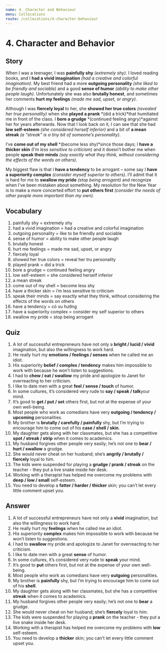 ```yaml
---
name: 4. Character and Behaviour
menu: Collocations
route: /collocations/4-character-behaviour
---
```


# 4. Character and Behavior

## Story 
When I was a teenager, I was **painfully shy** *(extremely shy)*. I loved reading books, and I **had a vivid imagination** *(had a creative and colorful imagination)*. My best friend had a more **outgoing personality** *(she liked to be friendly and sociable)* and a good **sense of humor** *(ability to make other people laugh)*. Unfortunately she was also **brutally honest**, and sometimes her comments **hurt my feelings** *(made me sad, upset, or angry)*. 

Although I was **fiercely loyal** to her, she **showed her true colors** *(revealed her true personality)* when she **played a prank** *(did a trick)*that humiliated me in front of the class. I **bore a grudge** *(continued feeling angry)*against her for years afterwards. Now that I look back on it, I can see that she had **low self-esteem** *(she considered herself inferior)* and a bit of **a mean streak** *(a “streak” is a tiny bit of someone’s personality)*. 

I’ve **come out of my shell** *(become less shy)*since those days; I **have a thicker skin** *(I’m less sensitive to criticism)* and it doesn’t bother me when people **speak their minds** *(say exactly what they think, without considering the effects of the words on others)*. 

My biggest flaw is that I **have a tendency** to be arrogant – some say I **have a superiority complex** *(consider myself superior to others)*. I’ll admit that it is hard for me to **swallow my pride** *(stop being arrogant)* and recognize when I’ve been mistaken about something. My resolution for the New Year is to make a more concerted effort to **put others first** *(consider the needs of other people more important than my own).*

## Vocabulary
1. painfully shy = extremely shy
2. had a vivid imagination = had a creative and colorful imagination
3. outgoing personality = like to be friendly and sociable
4. sense of humor = ability to make other people laugh
5. brutally honest 
6. hurt me feelings = made me sad, upset, or angry
7. fiercely loyal
8. showed her true colors = reveal her tru personality
9. played prank = did a trick
10. bore a grudge = continued feeling angry
11. low self-esteem = she considered herself inferior
12. a mean streak 
13. come out of my shell = become less shy
14. have a thicker skin = i’m less sensitive to  criticism
15. speak their minds = say exactly what they think, without considering the effects of the words on others
16. have a tendency = có xu hướng
17. have a superiority complex = consider my self superior to others
18. swallow my pride = stop being arrogant

## Quiz
1. A lot of successful entrepreneurs have not only a **bright / lucid / vivid** imagination, but also the willingness to work hard. 
2. He really hurt my **emotions / feelings / senses** when he called me an idiot. 
3. His superiority **belief / complex / tendency** makes him impossible to work with because he won’t listen to suggestions. 
4. I had to **chew / eat / swallow** my pride and apologize to Janet for overreacting to her criticism. 
5. I like to date men with a great **feel / sense / touch** of humor. 
6. In some cultures, it’s considered very rude to **say / speak / talk**your mind. 
7. It’s good to **get / put / set** others first, but not at the expense of your own well-being. 
8. Most people who work as comedians have very **outgoing / tendency / upcoming** personalities. 
9. My brother is **brutally / carefully / painfully** shy, but I’m trying to encourage him to come out of his **case / shell / skin**. 
10. My daughter gets along with her classmates, but she has a competitive **spot / streak / strip** when it comes to academics. 
11. My husband forgives other people very easily; he’s not one to **bear / hurt / swallow** a grudge. 
12. She would never cheat on her husband; she’s **angrily / brutally / fiercely** loyal to him. 
13. The kids were suspended for playing a **grudge / prank / streak** on the teacher - they put a live snake inside her desk. 
14. Working with a therapist has helped me overcome my problems with **deep / low / small** self-esteem. 
15. You need to develop a **fatter / harder / thicker** skin; you can’t let every little comment upset you. 

## Answer
1. A lot of successful entrepreneurs have not only a **vivid** imagination, but also the willingness to work hard. 
2. He really hurt my **feelings** when he called me an idiot. 
3. His superiority **complex** makes him impossible to work with because he won’t listen to suggestions. 
4. I had to **swallow** my pride and apologize to Janet for overreacting to her criticism. 
5. I like to date men with a great **sense** of humor. 
6. In some cultures, it’s considered very rude to **speak** your mind. 
7. It’s good to **put** others first, but not at the expense of your own well-being. 
8. Most people who work as comedians have very **outgoing** personalities. 
9. My brother is **painfully** shy, but I’m trying to encourage him to come out of his **shell**. 
10. My daughter gets along with her classmates, but she has a competitive **streak** when it comes to academics. 
11. My husband forgives other people very easily; he’s not one to **bear** a grudge. 
12. She would never cheat on her husband; she’s **fiercely** loyal to him. 
13. The kids were suspended for playing a **prank** on the teacher - they put a live snake inside her desk. 
14. Working with a therapist has helped me overcome my problems with **low** self-esteem. 
15. You need to develop a **thicker** skin; you can’t let every little comment upset you. 
